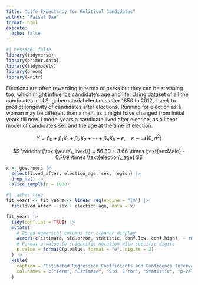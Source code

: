```yaml
---
title: "Life Expectancy for Political Candidates"
author: "Faisal Jan"
format: html
execute: 
  echo: false
---
```


```r
#| message: false
library(tidyverse)
library(primer.data)
library(tidymodels)
library(broom)
library(knitr)
```

Elections are often rewarding in terms of perks but they can be stressing too, which might influence candidate's age and life. Using dataset of all the candidates in U.S. gubernatorial elections after 1850 to 2012, I seek to predict longevity of candidates after elections. Running for election as a woman may be different than a man, as it might have changed from initial years till now. I model years a candidate lived after election, as a linear model of candidate's sex and the age at the time of election.

$$ 
Y = \beta_0 + \beta_1 X_1 + \beta_2 X_2 + \cdots + \beta_n X_n + \epsilon, \quad \varepsilon \sim \mathcal{N}(0, \sigma^2) 
$$

$$
\widehat{\text{years\_lived}} = 56.30 + 3.66 \times \text{sexMale} - 0.709 \times \text{election\_age}
$$

```r
x <- governors |>
  select(lived_after, election_age, sex, region) |>
  drop_na() |>
  slice_sample(n = 1000)
```

```r
#| cache: true
fit_years <- fit_years <- linear_reg(engine = "lm") |> 
  fit(lived_after ~ sex + election_age, data = x)
```

```r
fit_years |> 
  tidy(conf.int = TRUE) |> 
  mutate(
    # Round numerical columns for cleaner display
    across(c(estimate, std.error, statistic, conf.low, conf.high), ~ round(., 2)),
    # Format p-value to scientific notation with specific digits
    p.value = formatC(p.value, format = "e", digits = 2)
  ) |>
  kable(
    caption = "Estimated Regression Coefficients and Confidence Intervals",
    col.names = c("Term", "Estimate", "Std. Error", "Statistic", "p-value", "Conf. Low", "Conf. High")
  )
```
